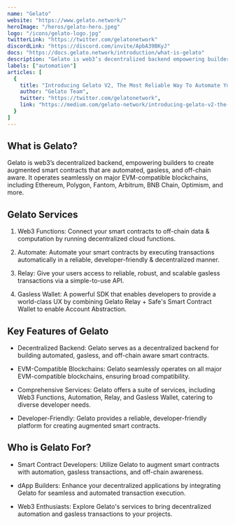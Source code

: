 ---
name: "Gelato"
website: "https://www.gelato.network/"
heroImage: "/heros/gelato-hero.jpeg"  
logo: "/icons/gelato-logo.jpg"       
twitterLink: "https://twitter.com/gelatonetwork"
discordLink: "https://discord.com/invite/ApbA39BKyJ"
docs: "https://docs.gelato.network/introduction/what-is-gelato"     
description: "Gelato is web3’s decentralized backend empowering builders to create augmented smart contracts that are automated, gasless & off-chain aware on all major EVM-compatible blockchains."
labels: ["automation"]
articles: [
  {
    title: "Introducing Gelato V2, The Most Reliable Way To Automate Your Ethereum Smart Contracts",
    author: "Gelato Team",
    twitter: "https://twitter.com/gelatonetwork",
    link: "https://medium.com/gelato-network/introducing-gelato-v2-the-most-reliable-way-to-automate-your-ethereum-smart-contracts-73cd0010599e"
  }
]
---

## What is Gelato?

Gelato is web3’s decentralized backend, empowering builders to create augmented smart contracts that are automated, gasless, and off-chain aware. It operates seamlessly on major EVM-compatible blockchains, including Ethereum, Polygon, Fantom, Arbitrum, BNB Chain, Optimism, and more.

## Gelato Services

1. Web3 Functions: Connect your smart contracts to off-chain data & computation by running decentralized cloud functions.
  
2. Automate: Automate your smart contracts by executing transactions automatically in a reliable, developer-friendly & decentralized manner.
  
3. Relay: Give your users access to reliable, robust, and scalable gasless transactions via a simple-to-use API.
  
4. Gasless Wallet: A powerful SDK that enables developers to provide a world-class UX by combining Gelato Relay + Safe's Smart Contract Wallet to enable Account Abstraction.

## Key Features of Gelato

- Decentralized Backend: Gelato serves as a decentralized backend for building automated, gasless, and off-chain aware smart contracts.
  
- EVM-Compatible Blockchains: Gelato seamlessly operates on all major EVM-compatible blockchains, ensuring broad compatibility.
  
- Comprehensive Services: Gelato offers a suite of services, including Web3 Functions, Automation, Relay, and Gasless Wallet, catering to diverse developer needs.
  
- Developer-Friendly: Gelato provides a reliable, developer-friendly platform for creating augmented smart contracts.

## Who is Gelato For?

- Smart Contract Developers: Utilize Gelato to augment smart contracts with automation, gasless transactions, and off-chain awareness.
  
- dApp Builders: Enhance your decentralized applications by integrating Gelato for seamless and automated transaction execution.
  
- Web3 Enthusiasts: Explore Gelato's services to bring decentralized automation and gasless transactions to your projects.

